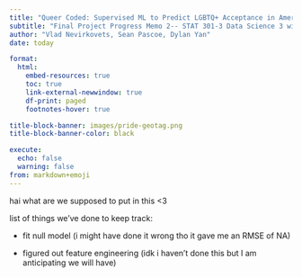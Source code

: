 ```yaml
---
title: "Queer Coded: Supervised ML to Predict LGBTQ+ Acceptance in American Neighborhoods"
subtitle: "Final Project Progress Memo 2-- STAT 301-3 Data Science 3 with R"
author: "Vlad Nevirkovets, Sean Pascoe, Dylan Yan"
date: today

format: 
  html:
    embed-resources: true
    toc: true
    link-external-newwindow: true
    df-print: paged
    footnotes-hover: true

title-block-banner: images/pride-geotag.png
title-block-banner-color: black

execute:
  echo: false
  warning: false
from: markdown+emoji
---
```



hai what are we supposed to put in this <3

list of things we've done to keep track:

- fit null model (i might have done it wrong tho it gave me an RMSE of NA)

- figured out feature engineering (idk i haven't done this but I am anticipating we will have)






